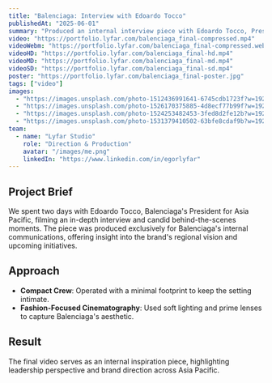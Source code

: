 ```yaml
---
title: "Balenciaga: Interview with Edoardo Tocco"
publishedAt: "2025-06-01"
summary: "Produced an internal interview piece with Edoardo Tocco, President for Asia Pacific, filmed across two days."
video: "https://portfolio.lyfar.com/balenciaga_final-compressed.mp4"
videoWebm: "https://portfolio.lyfar.com/balenciaga_final-compressed.webm"
videoHD: "https://portfolio.lyfar.com/balenciaga_final-hd.mp4"
videoMD: "https://portfolio.lyfar.com/balenciaga_final-md.mp4"
videoSD: "https://portfolio.lyfar.com/balenciaga_final-sd.mp4"
poster: "https://portfolio.lyfar.com/balenciaga_final-poster.jpg"
tags: ["video"]
images:
  - "https://images.unsplash.com/photo-1512436991641-6745cdb1723f?w=1920&h=1080&fit=crop"
  - "https://images.unsplash.com/photo-1526170375885-4d8ecf77b99f?w=1920&h=1080&fit=crop"
  - "https://images.unsplash.com/photo-1524253482453-3fed8d2fe12b?w=1920&h=1080&fit=crop"
  - "https://images.unsplash.com/photo-1531379410502-63bfe8cdaf9b?w=1920&h=1080&fit=crop"
team:
  - name: "Lyfar Studio"
    role: "Direction & Production"
    avatar: "/images/me.png"
    linkedIn: "https://www.linkedin.com/in/egorlyfar"
---
```


## Project Brief

We spent two days with Edoardo Tocco, Balenciaga's President for Asia Pacific, filming an in-depth interview and candid behind-the-scenes moments. The piece was produced exclusively for Balenciaga's internal communications, offering insight into the brand's regional vision and upcoming initiatives.

## Approach

- **Compact Crew**: Operated with a minimal footprint to keep the setting intimate.
- **Fashion-Focused Cinematography**: Used soft lighting and prime lenses to capture Balenciaga's aesthetic.

## Result

The final video serves as an internal inspiration piece, highlighting leadership perspective and brand direction across Asia Pacific.
